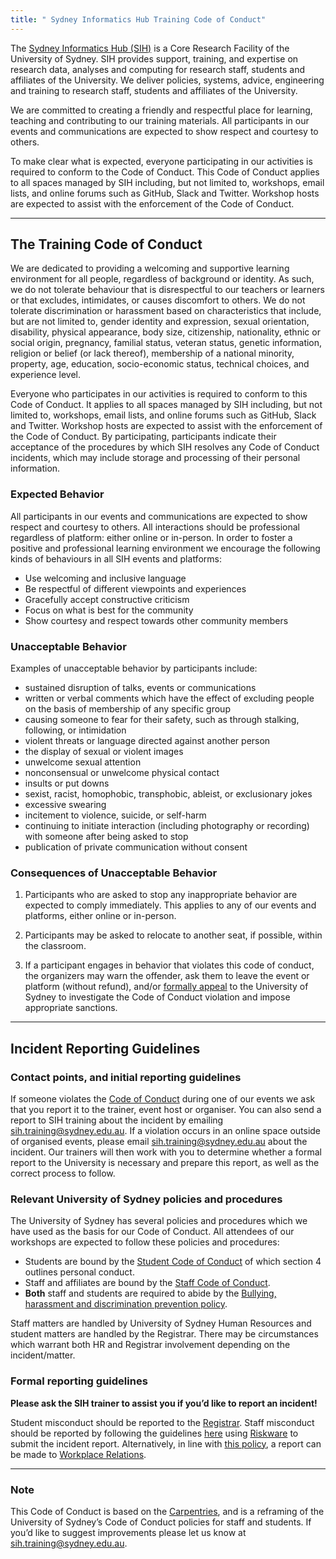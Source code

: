 ```yaml
---
title: " Sydney Informatics Hub Training Code of Conduct"
---
```



The [Sydney Informatics Hub (SIH)](https://informatics.sydney.edu.au/) is a Core Research Facility of the University of Sydney. SIH provides support, training, and expertise on research data, analyses and computing for research staff, students and affiliates of the University. We deliver policies, systems, advice, engineering and training to research staff, students and affiliates of the University.

We are committed to creating a friendly and respectful place for learning, teaching and contributing to our training materials. All participants in our events and communications are expected to show respect and courtesy to others.

To make clear what is expected, everyone participating in our activities is required to conform to the Code of Conduct. This Code of Conduct applies to all spaces managed by SIH including, but not limited to, workshops, email lists, and online forums such as GitHub, Slack and Twitter. Workshop hosts are expected to assist with the enforcement of the Code of Conduct.


***

## The Training Code of Conduct

We are dedicated to providing a welcoming and supportive learning environment for all people, regardless of background or identity. As such, we do not tolerate behaviour that is disrespectful to our teachers or learners or that excludes, intimidates, or causes discomfort to others. We do not tolerate discrimination or harassment based on characteristics that include, but are not limited to, gender identity and expression, sexual orientation, disability, physical appearance, body size, citizenship, nationality, ethnic or social origin, pregnancy, familial status, veteran status, genetic information, religion or belief (or lack thereof), membership of a national minority, property, age, education, socio-economic status, technical choices, and experience level.

Everyone who participates in our activities is required to conform to this Code of Conduct. It applies to all spaces managed by SIH including, but not limited to, workshops, email lists, and online forums such as GitHub, Slack and Twitter. Workshop hosts are expected to assist with the enforcement of the Code of Conduct. By participating, participants indicate their acceptance of the procedures by which SIH resolves any Code of Conduct incidents, which may include storage and processing of their personal information.

### Expected Behavior

All participants in our events and communications are expected to show respect and courtesy to others. All interactions should be professional regardless of platform: either online or in-person. In order to foster a positive and professional learning environment we encourage the following kinds of behaviours in all SIH events and platforms:

- Use welcoming and inclusive language
- Be respectful of different viewpoints and experiences
- Gracefully accept constructive criticism
- Focus on what is best for the community
- Show courtesy and respect towards other community members


### Unacceptable Behavior

Examples of unacceptable behavior by participants include:

- sustained disruption of talks, events or communications
- written or verbal comments which have the effect of excluding people on the basis of membership of any specific group
- causing someone to fear for their safety, such as through stalking, following, or intimidation
- violent threats or language directed against another person
- the display of sexual or violent images
- unwelcome sexual attention
- nonconsensual or unwelcome physical contact
- insults or put downs
- sexist, racist, homophobic, transphobic, ableist, or exclusionary jokes
- excessive swearing
- incitement to violence, suicide, or self-harm
- continuing to initiate interaction (including photography or recording) with someone after being asked to stop
- publication of private communication without consent

### Consequences of Unacceptable Behavior

1. Participants who are asked to stop any inappropriate behavior are expected to comply immediately. This applies to any of our events and platforms, either online or in-person.

2. Participants may be asked to relocate to another seat, if possible, within the classroom.

3. If a participant engages in behavior that violates this code of conduct, the organizers may warn the offender, ask them to leave the event or platform (without refund), and/or [formally appeal](#reporting) to the University of Sydney to investigate the Code of Conduct violation and impose appropriate sanctions. 

***

## Incident Reporting Guidelines {#reporting}
### Contact points, and initial reporting guidelines

If someone violates the [Code of Conduct](index.html) during one of our events we ask that you report it to the trainer, event host or organiser. You can also send a report to SIH training about the incident by emailing [sih.training@sydney.edu.au](mailto:sih.training@sydney.edu.au). If a violation occurs in an online space outside of organised events, please email [sih.training@sydney.edu.au](mailto:sih.training@sydney.edu.au) about the incident. Our trainers will then work with you to determine whether a formal report to the University is necessary and prepare this report, as well as the correct process to follow.

### Relevant University of Sydney policies and procedures

The University of Sydney has several policies and procedures which we have used as the basis for our Code of Conduct. All attendees of our workshops are expected to follow these policies and procedures: 

- Students are bound by the [Student Code of Conduct](http://sydney.edu.au/policies/showdoc.aspx?recnum=PDOC2011/215&RendNum=0) of which section 4 outlines personal conduct. 
- Staff and affiliates are bound by the [Staff Code of Conduct](http://sydney.edu.au/policies/showdoc.aspx?recnum=PDOC2011/65&RendNum=0). 
- **Both** staff and students are required to abide by the [Bullying, harassment and discrimination prevention policy](http://sydney.edu.au/policies/showdoc.aspx?recnum=PDOC2011/168&RendNum=0). 

Staff matters are handled by University of Sydney Human Resources and student matters are handled by the Registrar. There may be circumstances which warrant both HR and Registrar involvement depending on the incident/matter.

### Formal reporting guidelines
    
**Please ask the SIH trainer to assist you if you'd like to report an incident!**
    
Student misconduct should be reported to the [Registrar]( https://sydney.edu.au/students/student-misconduct/report-student-misconduct.html). Staff misconduct should be reported by following the guidelines [here](https://intranet.sydney.edu.au/employment/support/bullying_prevention/framing-written-allegation.html) using [Riskware](https://riskware.sydney.edu.au/) to submit the incident report. Alternatively, in line with [this policy](http://sydney.edu.au/policies/showdoc.aspx?recnum=PDOC2015/406&RendNum=0), a report can be made to [Workplace Relations](https://intranet.sydney.edu.au/employment/support/bullying_prevention.html).

***

### Note
This Code of Conduct is based on the [Carpentries](https://docs.carpentries.org/topic_folders/policies/code-of-conduct.html), and is a reframing of the University of Sydney's Code of Conduct policies for staff and students. If you'd like to suggest improvements please let us know at [sih.training@sydney.edu.au](mailto:sih.training@sydney.edu.au).